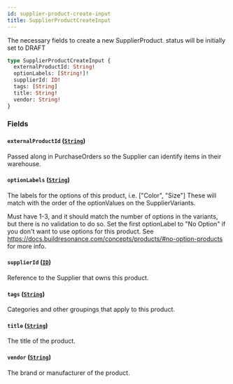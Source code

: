 ```yaml
---
id: supplier-product-create-input
title: SupplierProductCreateInput
---
```



The necessary fields to create a new SupplierProduct.
status will be initially set to DRAFT


```graphql
type SupplierProductCreateInput {
  externalProductId: String!
  optionLabels: [String!]!
  supplierId: ID!
  tags: [String]
  title: String!
  vendor: String!
}
```


### Fields

#### `externalProductId` ([`String`](/developers/supplier-apis/supply-api/graphql/reference/scalars/string))

Passed along in PurchaseOrders so the Supplier can identify items in their warehouse.


#### `optionLabels` ([`String`](/developers/supplier-apis/supply-api/graphql/reference/scalars/string))

The labels for the options of this product, i.e. ["Color", "Size"]
These will match with the order of the optionValues on the SupplierVariants.

Must have 1-3, and it should match the number of options in the variants, but there is no validation to do so.
Set the first optionLabel to "No Option" if you don't want to use options for this product.
See https://docs.buildresonance.com/concepts/products/#no-option-products for more info.


#### `supplierId` ([`ID`](/developers/supplier-apis/supply-api/graphql/reference/scalars/id))

Reference to the Supplier that owns this product.


#### `tags` ([`String`](/developers/supplier-apis/supply-api/graphql/reference/scalars/string))

Categories and other groupings that apply to this product.


#### `title` ([`String`](/developers/supplier-apis/supply-api/graphql/reference/scalars/string))

The title of the product.


#### `vendor` ([`String`](/developers/supplier-apis/supply-api/graphql/reference/scalars/string))

The brand or manufacturer of the product.




